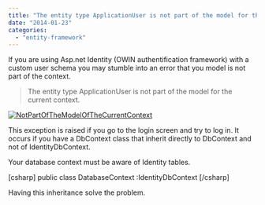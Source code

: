 ```yaml
---
title: "The entity type ApplicationUser is not part of the model for the current context."
date: "2014-01-23"
categories: 
  - "entity-framework"
---
```


If you are using Asp.net Identity (OWIN authentification framework) with a custom user schema you may stumble into an error that you model is not part of the context.

> The entity type ApplicationUser is not part of the model for the current context.

[![NotPartOfTheModelOfTheCurrentContext](http://patrickdesjardins.com/blog/wp-content/uploads/2013/12/NotPartOfTheModelOfTheCurrentContext-400x286.png)](http://patrickdesjardins.com/blog/the-entity-type-applicationuser-is-not-part-of-the-model-for-the-current-context/notpartofthemodelofthecurrentcontext)

This exception is raised if you go to the login screen and try to log in. It occurs if you have a DbContext class that inherit directly to DbContext and not of IdentityDbContext.

Your database context must be aware of Identity tables.

\[csharp\] public class DatabaseContext :IdentityDbContext<ApplicationUser> \[/csharp\]

Having this inheritance solve the problem.
